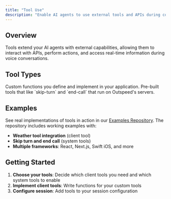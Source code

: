 ```yaml
---
title: "Tool Use"
description: "Enable AI agents to use external tools and APIs during conversations"
---
```


## Overview

Tools extend your AI agents with external capabilities, allowing them to interact with APIs, perform actions, and access real-time information during voice conversations.

## Tool Types

<CardGroup cols={2}>
  <Card title="Client Tools" icon="code" href="client-tools">
    Custom functions you define and implement in your application. 
  </Card>
  <Card title="System Tools" icon="server" href="system-tools">
    Pre-built tools that like `skip-turn` and `end-call` that run on Outspeed's servers. 
  </Card>
</CardGroup>

## Examples

See real implementations of tools in action in our [Examples Repository](https://github.com/outspeed-ai/outspeed-examples). The repository includes working examples with:

- **Weather tool integration** (client tool)
- **Skip turn and end call** (system tools)
- **Multiple frameworks**: React, Next.js, Swift iOS, and more

## Getting Started

1. **Choose your tools**: Decide which client tools you need and which system tools to enable
2. **Implement client tools**: Write functions for your custom tools
3. **Configure session**: Add tools to your session configuration

